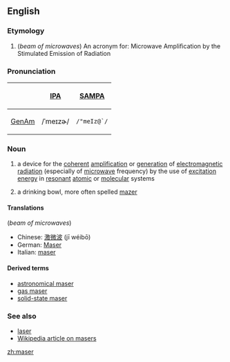 ==English==

===Etymology===
# (''beam of microwaves'') An acronym for: Microwave Amplification by the Stimulated Emission of Radiation

===Pronunciation===
{| border=1 cellpadding=5
! !! [[w:IPA|IPA]] !! [[w:SAMPA|SAMPA]]
|-
! [[GenAm]]
| /ˈmeɪzɚ/ || <tt>/"meIz@`/</tt>
|}

===Noun===
{{en-noun-reg}}

#{{physics}} a device for the [[coherent]] [[amplification]] or [[generation]] of [[electromagnetic radiation]] (especially of [[microwave]] frequency) by the use of [[excitation energy]] in [[resonant]] [[atomic]] or [[molecular]] systems
# {{obsolete}} a drinking bowl, more often spelled [[mazer]]

====Translations====
(''beam of microwaves'')
*Chinese: [[激微波]] (jī wéibō)
*German: [[Maser]] {{m}}
*Italian: [[maser]] {{m}}

====Derived terms====
*[[astronomical maser]]
*[[gas maser]]
*[[solid-state maser]]

===See also===
*[[laser]]
*[[w:Maser|Wikipedia article on masers]]

[[zh:maser]]